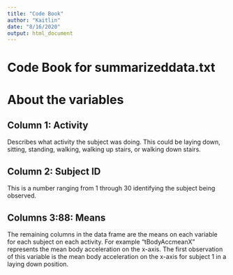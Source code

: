 ---
title: "Code Book"
author: "Kaitlin"
date: "8/16/2020"
output: html_document
---
# Code Book for summarizeddata.txt

# About the variables

## Column 1: Activity
Describes what activity the subject was doing. This could be laying down, sitting, standing, walking, walking up stairs, or walking down stairs.

## Column 2: Subject ID
This is a number ranging from 1 through 30 identifying the subject being observed.

## Columns 3:88: Means
The remaining columns in the data frame are the means on each variable for each subject on each activity. For example "tBodyAccmeanX" represents the mean body acceleration on the x-axis. The first observation of this variable is the mean body acceleration on the x-axis for subject 1 in a laying down position.


